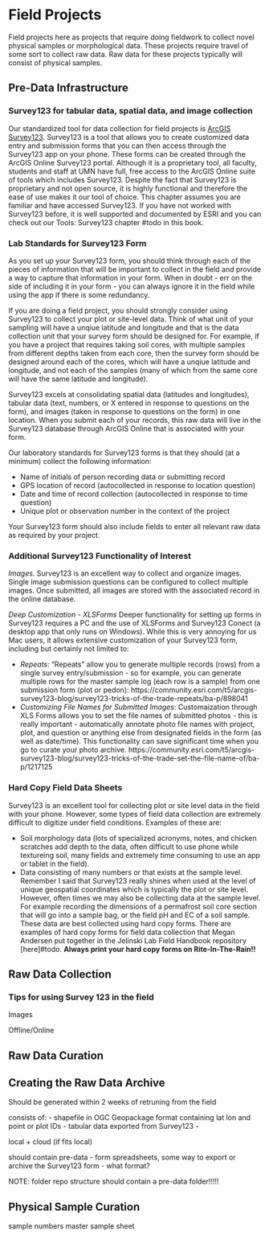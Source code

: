 # Field Projects

Field projects here as projects that require doing fieldwork to collect novel physical samples or morphological data. These projects require travel of some sort to collect raw data. Raw data for these projects typically will consist of physical samples.

## Pre-Data Infrastructure
### Survey123 for tabular data, spatial data, and image collection
Our standardized tool for data collection for field projects is [ArcGIS Survey123](https://survey123.arcgis.com/). Survey123 is a tool that allows you to create customized data entry and submission forms that you can then access through the Survey123 app on your phone. These forms can be created through the ArcGIS Online Survey123 portal. Although it is a proprietary tool, all faculty, students and staff at UMN have full, free access to the ArcGIS Online suite of tools which includes Survey123. Despite the fact that Survey123 is proprietary and not open source, it is highly functional and therefore the ease of use makes it our tool of choice. This chapter assumes you are familiar and have accessed Survey123. If you have not worked with Survey123 before, it is well supported and documented by ESRI and you can check out our Tools: Survey123 chapter #todo in this book.

### Lab Standards for Survey123 Form
As you set up your Survey123 form, you should think through each of the pieces of information that will be important to collect in the field and provide a way to capture that information in your form. When in doubt - err on the side of including it in your form - you can always ignore it in the field while using the app if there is some redundancy.

If you are doing a field project, you should strongly consider using Survey123 to collect your plot or site-level data. Think of what unit of your sampling will have a unqiue latitude and longitude and that is the data collection unit that your survey form should be designed for. For example, if you have a project that requires taking soil cores, with multiple samples from different depths taken from each core, then the survey form should be designed around each of the cores, which will have a unqiue latitude and longitude, and not each of the samples (many of which from the same core will have the same latitude and longitude).

Survey123 excels at consolidating spatial data (latitudes and longitudes), tabular data (text, numbers, or X entered in response to questions on the form), and images (taken in response to questions on the form) in one location. When you submit each of your records, this raw data will live in the Survey123 database through ArcGIS Online that is associated with your form.

Our laboratory standards for Survey123 forms is that they should (at a minimum) collect the following information:

- Name of initials of person recording data or submitting record
- GPS location of record (autocollected in response to location question)
- Date and time of record collection (autocollected in response to time question)
- Unique plot or observation number in the context of the project

Your Survey123 form should also include fields to enter all relevant raw data as required by your project.

### Additional Survey123 Functionality of Interest
*Images.* Survey123 is an excellent way to collect and organize images. Single image submission questions can be configured to collect multiple images. Once submitted, all images are stored with the associated record in the online database.

*Deep Customization - XLSForms* Deeper functionality for setting up forms in Survey123 requires a PC and the use of XLSForms and Survey123 Conect (a desktop app that only runs on Windows). While this is very annoying for us Mac users, it allows extensive customization of your Survey123 form, including but certainly not limited to:
    
- *Repeats*: "Repeats" allow you to generate multiple records (rows) from a single survey entry/submission - so for example, you can generate multiple rows for the master sample log (each row is a sample) from one submission form (plot or pedon): https://community.esri.com/t5/arcgis-survey123-blog/survey123-tricks-of-the-trade-repeats/ba-p/898041 
- *Customizing File Names for Submitted Images*: Customaization through XLS Forms allows you to set the file names of submitted photos - this is really important - automatically annotate photo file names with project, plot, and question or anything else from designated fields in the form (as well as date/time). This functionality can save significant time when you go to curate your photo archive. https://community.esri.com/t5/arcgis-survey123-blog/survey123-tricks-of-the-trade-set-the-file-name-of/ba-p/1217125

### Hard Copy Field Data Sheets
Survey123 is an excellent tool for collecting plot or site level data in the field with your phone. However, some types of field data collection are extremely difficult to digitize under field conditions. Examples of these are:

- Soil morphology data (lots of specialized acronyms, notes, and chicken scratches add depth to the data, often difficult to use phone while textureing soil, many fields and extremely time consuming to use an app or tablet in the field).
- Data consisting of many numbers or that exists at the sample level. Remember I said that Survey123 really shines when used at the level of unique geospatial coordinates which is typically the plot or site level. However, often times we may also be collecting data at the sample level. For example recording the dimensions of a permafrost soil core section that will go into a sample bag, or the field pH and EC of a soil sample. These data are best collected using hard copy forms. There are examples of hard copy forms for field data collection that Megan Andersen put together in the Jelinski Lab Field Handbook repository [here]#todo. **Always print your hard copy forms on Rite-In-The-Rain!!**

## Raw Data Collection
### Tips for using Survey 123 in the field


Images

Offline/Online

## Raw Data Curation

## Creating the Raw Data Archive

Should be generated within 2 weeks of retruning from the field

consists of: 
- shapefile in OGC Geopackage format containing lat lon and point or plot IDs
- tabular data exported from Survey123
- 

local + cloud (if fits local)

should contain pre-data - form spreadsheets, some way to export or archive the Survey123 form - what format?

NOTE: folder repo structure should contain a pre-data folder!!!!!

## Physical Sample Curation
sample numbers master sample sheet